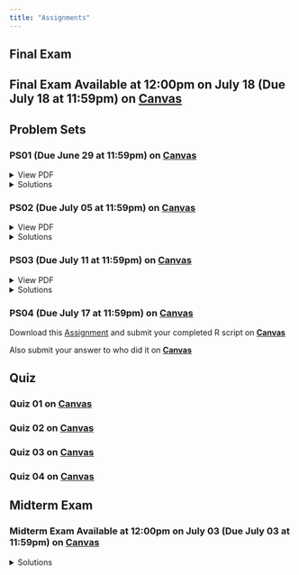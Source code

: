 ```yaml
---
title: "Assignments"
---
```


## Final Exam

## Final Exam Available at 12:00pm on July 18 (Due July 18 at 11:59pm) on [**Canvas**](https://canvas.uoregon.edu/courses/266330/assignments/1875510)

## Problem Sets

### PS01 (Due June 29 at 11:59pm) on [**Canvas**](https://canvas.uoregon.edu/courses/266330/assignments/1875504){target="_blank"} 

```{=html}
<details>
  <summary>View PDF</summary> 
  <a class="btn btn-primary btn-lg cv-download" href="/documents/problem-sets/ps01/questions.pdf" target="_blank">
    <i class="fa-solid fa-file-arrow-down"></i>&ensp;Download 
  </a>
  <div class="embed-container">
    <iframe src="/documents/problem-sets/ps01/questions.pdf" style="border: 0.5px" height="1000" width="800"></iframe>
  </div>
</details>
```

```{=html}
<details>
  <summary>Solutions</summary> 
  <a class="btn btn-primary btn-lg cv-download" href="/documents/problem-sets/ps01/ps01-answer-key.pdf" target="_blank">
    <i class="fa-solid fa-file-arrow-down"></i>&ensp;Download 
  </a>
  <div class="embed-container">
    <iframe src="/documents/problem-sets/ps01/ps01-answer-key.pdf" style="border: 0.5px" height="1000" width="800"></iframe>
  </div>
</details>
```


### PS02 (Due July 05 at 11:59pm) on [**Canvas**](https://canvas.uoregon.edu/courses/266330/assignments/1875505){target="_blank"} 

```{=html}
<details>
  <summary>View PDF</summary> 
  <a class="btn btn-primary btn-lg cv-download" href="/documents/problem-sets/ps02/questions.pdf" target="_blank">
    <i class="fa-solid fa-file-arrow-down"></i>&ensp;Download 
  </a>
  <div class="embed-container">
    <iframe src="/documents/problem-sets/ps02/questions.pdf" style="border: 0.5px" height="1000" width="800"></iframe>
  </div>
</details>
```

```{=html}
<details>
  <summary>Solutions</summary> 
  <a class="btn btn-primary btn-lg cv-download" href="/documents/problem-sets/ps02/ps02-answer-key.pdf" target="_blank">
    <i class="fa-solid fa-file-arrow-down"></i>&ensp;Download 
  </a>
  <div class="embed-container">
    <iframe src="/documents/problem-sets/ps02/ps02-answer-key.pdf" style="border: 0.5px" height="1000" width="800"></iframe>
  </div>
</details>
```

### PS03 (Due July 11 at 11:59pm) on [**Canvas**](https://canvas.uoregon.edu/courses/266330/assignments/1875506){target="_blank"} 

```{=html}
<details>
  <summary>View PDF</summary> 
  <a class="btn btn-primary btn-lg cv-download" href="/documents/problem-sets/ps03/questions.pdf" target="_blank">
    <i class="fa-solid fa-file-arrow-down"></i>&ensp;Download 
  </a>
  <div class="embed-container">
    <iframe src="/documents/problem-sets/ps03/questions.pdf" style="border: 0.5px" height="1000" width="800"></iframe>
  </div>
</details>
```

```{=html}
<details>
  <summary>Solutions</summary> 
  <a class="btn btn-primary btn-lg cv-download" href="/documents/problem-sets/ps03/ps03-answer-key.pdf" target="_blank">
    <i class="fa-solid fa-file-arrow-down"></i>&ensp;Download 
  </a>
  <div class="embed-container">
    <iframe src="/documents/problem-sets/ps03/ps03-answer-key.pdf" style="border: 0.5px" height="1000" width="800"></iframe>
  </div>
</details>
```

### PS04 (Due July 17 at 11:59pm) on [**Canvas**](https://canvas.uoregon.edu/courses/266330/assignments/1875507)

Download this [Assignment](./ps04/Murder-Mystery.R) and submit your completed R script on [**Canvas**](https://canvas.uoregon.edu/courses/266330/assignments/1875507)

Also submit your answer to who did it on [**Canvas**](https://canvas.uoregon.edu/courses/266330/quizzes/404334)


## Quiz

### Quiz 01 on [**Canvas**](https://canvas.uoregon.edu/courses/266330/quizzes/402820){target="_blank"} 

### Quiz 02 on [**Canvas**](https://canvas.uoregon.edu/courses/266330/quizzes/403029){target="_blank"} 

### Quiz 03 on [**Canvas**](https://canvas.uoregon.edu/courses/266330/quizzes/402832){target="_blank"} 

### Quiz 04 on [**Canvas**](https://canvas.uoregon.edu/courses/266330/quizzes/404333){target="_blank"}

## Midterm Exam 

### Midterm Exam Available at 12:00pm on July 03 (Due July 03 at 11:59pm) on [**Canvas**](https://canvas.uoregon.edu/courses/266330/assignments/1875509){target="_blank"}

```{=html}
<details>
  <summary>Solutions</summary> 
  <a class="btn btn-primary btn-lg cv-download" href="/documents/exams/midterm-solutions.pdf" target="_blank">
    <i class="fa-solid fa-file-arrow-down"></i>&ensp;Download 
  </a>
  <div class="embed-container">
    <iframe src="/documents/exams/midterm-solutions.pdf" style="border: 0.5px" height="1000" width="800"></iframe>
  </div>
</details>
```